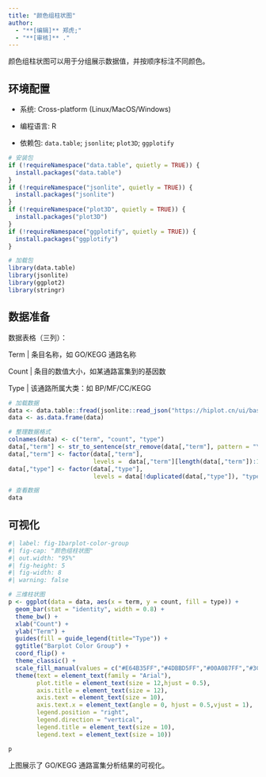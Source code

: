 ```yaml
---
title: "颜色组柱状图"
author:
  - "**[编辑]** 郑虎;"
  - "**[审核]** ."
---
```


颜色组柱状图可以用于分组展示数据值，并按顺序标注不同颜色。

## 环境配置

-   系统: Cross-platform (Linux/MacOS/Windows)

-   编程语言: R

-   依赖包: `data.table`; `jsonlite`; `plot3D`; `ggplotify`

```r
# 安装包
if (!requireNamespace("data.table", quietly = TRUE)) {
  install.packages("data.table")
}
if (!requireNamespace("jsonlite", quietly = TRUE)) {
  install.packages("jsonlite")
}
if (!requireNamespace("plot3D", quietly = TRUE)) {
  install.packages("plot3D")
}
if (!requireNamespace("ggplotify", quietly = TRUE)) {
  install.packages("ggplotify")
}

# 加载包
library(data.table)
library(jsonlite)
library(ggplot2)
library(stringr)
```

## 数据准备

数据表格（三列）：

Term | 条目名称，如 GO/KEGG 通路名称

Count | 条目的数值大小，如某通路富集到的基因数

Type | 该通路所属大类：如 BP/MF/CC/KEGG

```r
# 加载数据
data <- data.table::fread(jsonlite::read_json("https://hiplot.cn/ui/basic/barplot-color-group/data.json")$exampleData$textarea[[1]])
data <- as.data.frame(data)

# 整理数据格式
colnames(data) <- c("term", "count", "type")
data[,"term"] <- str_to_sentence(str_remove(data[,"term"], pattern = "\\w+:\\d+\\W"))
data[,"term"] <- factor(data[,"term"], 
                        levels =  data[,"term"][length(data[,"term"]):1])
data[,"type"] <- factor(data[,"type"], 
                        levels = data[!duplicated(data[,"type"]), "type"])

# 查看数据
data
```

## 可视化

```r
#| label: fig-1barplot-color-group
#| fig-cap: "颜色组柱状图"
#| out.width: "95%"
#| fig-height: 5
#| fig-width: 8
#| warning: false

# 三维柱状图
p <- ggplot(data = data, aes(x = term, y = count, fill = type)) +
  geom_bar(stat = "identity", width = 0.8) + 
  theme_bw() +
  xlab("Count") +
  ylab("Term") +
  guides(fill = guide_legend(title="Type")) +
  ggtitle("Barplot Color Group") + 
  coord_flip() +
  theme_classic() +
  scale_fill_manual(values = c("#E64B35FF","#4DBBD5FF","#00A087FF","#3C5488FF")) +
  theme(text = element_text(family = "Arial"),
        plot.title = element_text(size = 12,hjust = 0.5),
        axis.title = element_text(size = 12),
        axis.text = element_text(size = 10),
        axis.text.x = element_text(angle = 0, hjust = 0.5,vjust = 1),
        legend.position = "right",
        legend.direction = "vertical",
        legend.title = element_text(size = 10),
        legend.text = element_text(size = 10))

p
```

上图展示了 GO/KEGG 通路富集分析结果的可视化。



